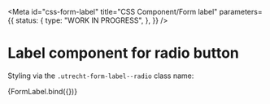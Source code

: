 <!-- @license CC0-1.0 -->


<Meta
  id="css-form-label"
  title="CSS Component/Form label"
  parameters={{
    status: {
      type: "WORK IN PROGRESS",
    },
  }}
/>

# Label component for radio button

Styling via the `.utrecht-form-label--radio` class name:

<Canvas>
  <Story
    name="--radio"
    args={{
      textContent: "Option 1",
      type: "radio",
    }}
  >
    {FormLabel.bind({})}
  </Story>
</Canvas>
